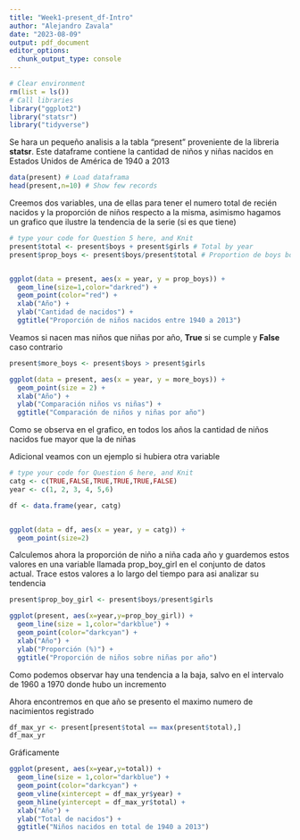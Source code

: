 ```yaml
---
title: "Week1-present_df-Intro"
author: "Alejandro Zavala"
date: "2023-08-09"
output: pdf_document
editor_options: 
  chunk_output_type: console
---
```



```r
# Clear environment
rm(list = ls())
# Call libraries
library("ggplot2")
library("statsr")
library("tidyverse")
```

Se hara un pequeño analisis a la tabla "present" proveniente de la libreria **statsr**.
Este dataframe contiene la cantidad de niños y niñas nacidos en Estados Unidos de América de 1940 a 2013

```r
data(present) # Load dataframa
head(present,n=10) # Show few records
```

Creemos dos variables, una de ellas para tener el numero total de recién nacidos y la proporción de niños respecto a la misma, asimismo hagamos un grafico que ilustre la tendencia de la serie (si es que tiene)

```r
# type your code for Question 5 here, and Knit
present$total <- present$boys + present$girls # Total by year
present$prop_boys <- present$boys/present$total # Proportion de boys borned in every year


ggplot(data = present, aes(x = year, y = prop_boys)) +
  geom_line(size=1,color="darkred") +
  geom_point(color="red") +
  xlab("Año") +
  ylab("Cantidad de nacidos") +
  ggtitle("Proporción de niños nacidos entre 1940 a 2013")
```

Veamos si nacen mas niños que niñas por año, **True** si se cumple y **False** caso contrario

```r
present$more_boys <- present$boys > present$girls

ggplot(data = present, aes(x = year, y = more_boys)) +
  geom_point(size = 2) +
  xlab("Año") +
  ylab("Comparación niños vs niñas") +
  ggtitle("Comparación de niños y niñas por año")
```

Como se observa en el grafico, en todos los años la cantidad de niños nacidos fue mayor que la de niñas


Adicional veamos con un ejemplo si hubiera otra variable
```r
# type your code for Question 6 here, and Knit
catg <- c(TRUE,FALSE,TRUE,TRUE,TRUE,FALSE)
year <- c(1, 2, 3, 4, 5,6)

df <- data.frame(year, catg)


ggplot(data = df, aes(x = year, y = catg)) +
  geom_point(size=2)

```

Calculemos ahora la proporción de niño a niña cada año y guardemos estos valores en una variable llamada prop_boy_girl en el conjunto de datos actual. Trace estos valores a lo largo del tiempo para asi analizar su tendencia

```r
present$prop_boy_girl <- present$boys/present$girls

ggplot(present, aes(x=year,y=prop_boy_girl)) + 
  geom_line(size = 1,color="darkblue") + 
  geom_point(color="darkcyan") +
  xlab("Año") +
  ylab("Proporción (%)") +
  ggtitle("Proporción de niños sobre niñas por año")
```

Como podemos observar hay una tendencia a la baja, salvo en el intervalo de 1960 a 1970 donde hubo un incremento

Ahora encontremos en que año se presento el maximo numero de nacimientos registrado

```r
df_max_yr <- present[present$total == max(present$total),]
df_max_yr
```

Gráficamente

```r

ggplot(present, aes(x=year,y=total)) + 
  geom_line(size = 1,color="darkblue") + 
  geom_point(color="darkcyan") +
  geom_vline(xintercept = df_max_yr$year) +
  geom_hline(yintercept = df_max_yr$total) +
  xlab("Año") +
  ylab("Total de nacidos") +
  ggtitle("Niños nacidos en total de 1940 a 2013")
```
